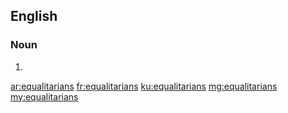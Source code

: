==English==

===Noun===
{{head|en|plural}}

# {{plural of|equalitarian|lang=en|nocat=1}}

[[ar:equalitarians]]
[[fr:equalitarians]]
[[ku:equalitarians]]
[[mg:equalitarians]]
[[my:equalitarians]]